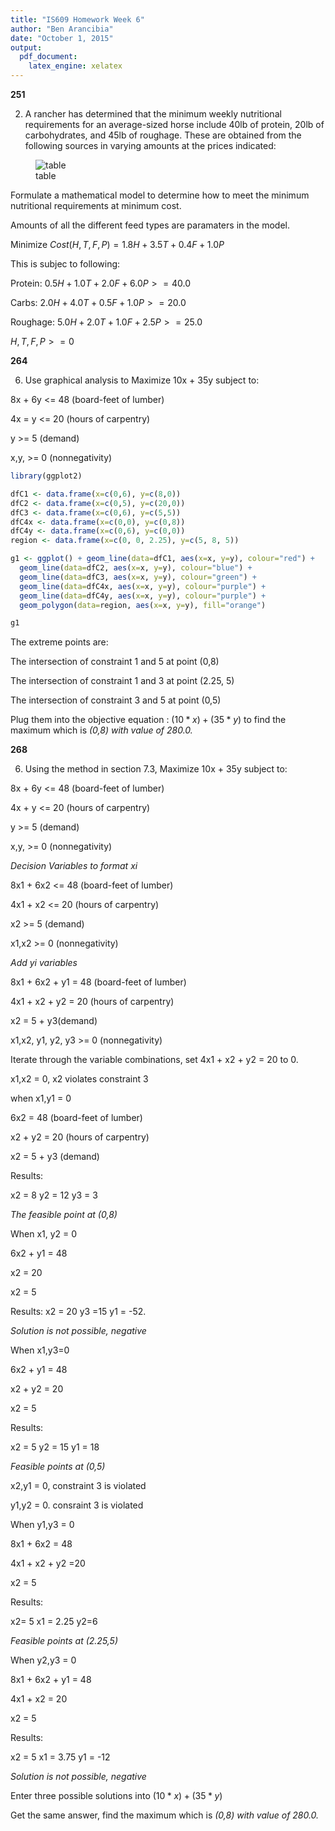 ```yaml
---
title: "IS609 Homework Week 6"
author: "Ben Arancibia"
date: "October 1, 2015"
output:
  pdf_document:
    latex_engine: xelatex
---
```


__251__

2) A rancher has determined that the minimum weekly nutritional requirements for an average-sized horse include 40lb of protein, 20lb of carbohydrates, and 45lb of roughage. These are obtained from the following sources in varying amounts at the prices indicated:

![table](//Users/benjaminarancibia/CUNY_IS_609/week6/251.png)

Formulate a mathematical model to determine how to meet the minimum nutritional requirements at minimum cost.


Amounts of all the different feed types are paramaters in the model.

Minimize $Cost(H, T, F, P) = 1.8H + 3.5T + 0.4F + 1.0P$

This is subjec to following:

Protein: $0.5H + 1.0T + 2.0F + 6.0P >= 40.0$

Carbs: $2.0H + 4.0T + 0.5F + 1.0P >= 20.0$

Roughage: $5.0H + 2.0T + 1.0F + 2.5P >= 25.0$

$H,T,F,P >=0$



__264__

6) Use graphical analysis to Maximize 10x + 35y subject to:

8x + 6y <= 48 (board-feet of lumber)

4x = y <= 20 (hours of carpentry)

y >= 5 (demand)

x,y, >= 0 (nonnegativity)

```r
library(ggplot2)

dfC1 <- data.frame(x=c(0,6), y=c(8,0))
dfC2 <- data.frame(x=c(0,5), y=c(20,0))
dfC3 <- data.frame(x=c(0,6), y=c(5,5))
dfC4x <- data.frame(x=c(0,0), y=c(0,8))
dfC4y <- data.frame(x=c(0,6), y=c(0,0))
region <- data.frame(x=c(0, 0, 2.25), y=c(5, 8, 5))

g1 <- ggplot() + geom_line(data=dfC1, aes(x=x, y=y), colour="red") + 
  geom_line(data=dfC2, aes(x=x, y=y), colour="blue") + 
  geom_line(data=dfC3, aes(x=x, y=y), colour="green") + 
  geom_line(data=dfC4x, aes(x=x, y=y), colour="purple") + 
  geom_line(data=dfC4y, aes(x=x, y=y), colour="purple") + 
  geom_polygon(data=region, aes(x=x, y=y), fill="orange") 

g1

```

The extreme points are: 

The intersection of constraint 1 and 5 at point (0,8)

The intersection of constraint 1 and 3 at point (2.25, 5)

The intersection of constraint 3 and 5 at point (0,5)

Plug them into the objective equation : $(10 * x) + (35 * y)$ to find the maximum which is *(0,8) with value of 280.0.*

__268__

6) Using the method in section 7.3, Maximize 10x + 35y subject to:

8x + 6y <= 48 (board-feet of lumber)

4x + y <= 20 (hours of carpentry)

y >= 5 (demand)

x,y, >= 0 (nonnegativity)


*Decision Variables to format xi*

8x1 + 6x2 <= 48 (board-feet of lumber)

4x1 + x2 <= 20 (hours of carpentry)

x2 >= 5 (demand)

x1,x2 >= 0 (nonnegativity)

*Add yi variables*

8x1 + 6x2 + y1 = 48 (board-feet of lumber)

4x1 + x2 + y2 = 20 (hours of carpentry)

x2 = 5 + y3(demand)

x1,x2, y1, y2, y3 >= 0 (nonnegativity)

Iterate through the variable combinations, set 4x1 + x2 + y2 = 20 to 0.

x1,x2 = 0, x2 violates constraint 3

when x1,y1 = 0

6x2 = 48 (board-feet of lumber)

x2 + y2 = 20 (hours of carpentry)

x2 = 5 + y3 (demand)

Results:

x2 = 8
y2 = 12
y3 = 3

*The feasible point at (0,8)*

When x1, y2 = 0

6x2 + y1 = 48

x2 = 20

x2 = 5

Results:
x2 = 20
y3 =15
y1 = -52.

*Solution is not possible, negative*

When x1,y3=0

6x2 + y1 = 48

x2 + y2 = 20

x2 = 5

Results:

x2 = 5
y2 = 15
y1 = 18

*Feasible points at (0,5)*

x2,y1 = 0, constraint 3 is violated

y1,y2 = 0. consraint 3 is violated

When y1,y3 = 0

8x1 + 6x2 = 48

4x1 + x2 + y2 =20

x2 = 5

Results:

x2= 5
x1 = 2.25
y2=6

*Feasible points at (2.25,5)*

When y2,y3 = 0

8x1 + 6x2 + y1 = 48

4x1 + x2 = 20

x2 = 5 

Results:

x2 = 5
x1 = 3.75
y1 = -12

*Solution is not possible, negative*


Enter three possible solutions into $(10 * x) + (35 * y)$

Get the same answer, find the maximum which is *(0,8) with value of 280.0.*














